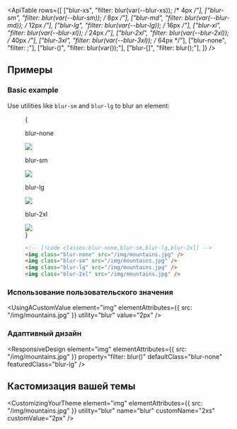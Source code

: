 

<ApiTable
  rows={[
    ["blur-xs", "filter: blur(var(--blur-xs)); /* 4px */"],
    ["blur-sm", "filter: blur(var(--blur-sm)); /* 8px */"],
    ["blur-md", "filter: blur(var(--blur-md)); /* 12px */"],
    ["blur-lg", "filter: blur(var(--blur-lg)); /* 16px */"],
    ["blur-xl", "filter: blur(var(--blur-xl)); /* 24px */"],
    ["blur-2xl", "filter: blur(var(--blur-2xl)); /* 40px */"],
    ["blur-3xl", "filter: blur(var(--blur-3xl)); /* 64px */"],
    ["blur-none", "filter: ;"],
    ["blur-(<custom-property>)", "filter: blur(var(<custom-property>));"],
    ["blur-[<value>]", "filter: blur(<value>);"],
  ]}
/>

## Примеры

### Basic example

Use utilities like `blur-sm` and `blur-lg` to blur an element:

<Figure>

<Example padding={false}>
  {
    <div className="flex scroll-p-8 overflow-scroll sm:block sm:overflow-visible">
      <div className="flex shrink-0 items-center justify-around gap-12 p-8 font-mono font-bold sm:gap-4">
        <div className="flex shrink-0 flex-col items-center">
          <p className="mb-3 text-center font-mono text-sm font-medium text-gray-500 dark:text-gray-400">blur-none</p>
          <div className="relative blur-none">
            <img
              className="size-24 rounded-lg object-cover"
              src="https://images.unsplash.com/photo-1554629947-334ff61d85dc?ixid=MnwxMjA3fDB8MHxwaG90by1wYWdlfHx8fGVufDB8fHx8&ixlib=rb-1.2.1&auto=format&fit=crop&w=1000&h=1000&q=90"
            />
            <div className="absolute inset-0 rounded-lg ring-1 ring-black/10 ring-inset"></div>
          </div>
        </div>
        <div className="flex shrink-0 flex-col items-center">
          <p className="mb-3 text-center font-mono text-sm font-medium text-gray-500 dark:text-gray-400">blur-sm</p>
          <div className="relative blur-sm">
            <img
              className="size-24 rounded-lg object-cover"
              src="https://images.unsplash.com/photo-1554629947-334ff61d85dc?ixid=MnwxMjA3fDB8MHxwaG90by1wYWdlfHx8fGVufDB8fHx8&ixlib=rb-1.2.1&auto=format&fit=crop&w=1000&h=1000&q=90"
            />
            <div className="absolute inset-0 rounded-lg ring-1 ring-black/10 ring-inset"></div>
          </div>
        </div>
        <div className="flex shrink-0 flex-col items-center">
          <p className="mb-3 text-center font-mono text-sm font-medium text-gray-500 dark:text-gray-400">blur-lg</p>
          <div className="relative blur-lg">
            <img
              className="size-24 rounded-lg object-cover"
              src="https://images.unsplash.com/photo-1554629947-334ff61d85dc?ixid=MnwxMjA3fDB8MHxwaG90by1wYWdlfHx8fGVufDB8fHx8&ixlib=rb-1.2.1&auto=format&fit=crop&w=1000&h=1000&q=90"
            />
            <div className="absolute inset-0 rounded-lg ring-1 ring-black/10 ring-inset"></div>
          </div>
        </div>
        <div className="flex shrink-0 flex-col items-center">
          <p className="mb-3 text-center font-mono text-sm font-medium text-gray-500 dark:text-gray-400">blur-2xl</p>
          <div className="relative blur-2xl">
            <img
              className="size-24 rounded-lg object-cover"
              src="https://images.unsplash.com/photo-1554629947-334ff61d85dc?ixid=MnwxMjA3fDB8MHxwaG90by1wYWdlfHx8fGVufDB8fHx8&ixlib=rb-1.2.1&auto=format&fit=crop&w=1000&h=1000&q=90"
            />
            <div className="absolute inset-0 rounded-lg ring-1 ring-black/10 ring-inset"></div>
          </div>
        </div>
      </div>
    </div>
  }
</Example>

```html
<!-- [!code classes:blur-none,blur-sm,blur-lg,blur-2xl] -->
<img class="blur-none" src="/img/mountains.jpg" />
<img class="blur-sm" src="/img/mountains.jpg" />
<img class="blur-lg" src="/img/mountains.jpg" />
<img class="blur-2xl" src="/img/mountains.jpg" />
```

</Figure>

### Использование пользовательского значения

<UsingACustomValue element="img" elementAttributes={{ src: "/img/mountains.jpg" }} utility="blur" value="2px" />

### Адаптивный дизайн

<ResponsiveDesign
  element="img"
  elementAttributes={{ src: "/img/mountains.jpg" }}
  property="filter: blur()"
  defaultClass="blur-none"
  featuredClass="blur-lg"
/>

## Кастомизация вашей темы

<CustomizingYourTheme
  element="img"
  elementAttributes={{ src: "/img/mountains.jpg" }}
  utility="blur"
  name="blur"
  customName="2xs"
  customValue="2px"
/>
